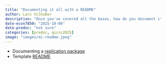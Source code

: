 ```yaml
---
title: "Documenting it all with a README"
author: Lars Vilhuber
description: "Once you've covered all the bases, how do you document it all? We discuss how to use the template README to document your project. Much of this will recall elements from previous sessions."
date-econ7850: "2025-10-06"
date-predoc: "not sure"
categories: [predoc, qicss2025]
image: "images/ai-readme.jpeg"
---
```


- Documenting a [replication package](https://larsvilhuber.github.io/readme-presentation/#/title-slide)
- Template [README](https://social-science-data-editors.github.io/template_README/template-README.html)
